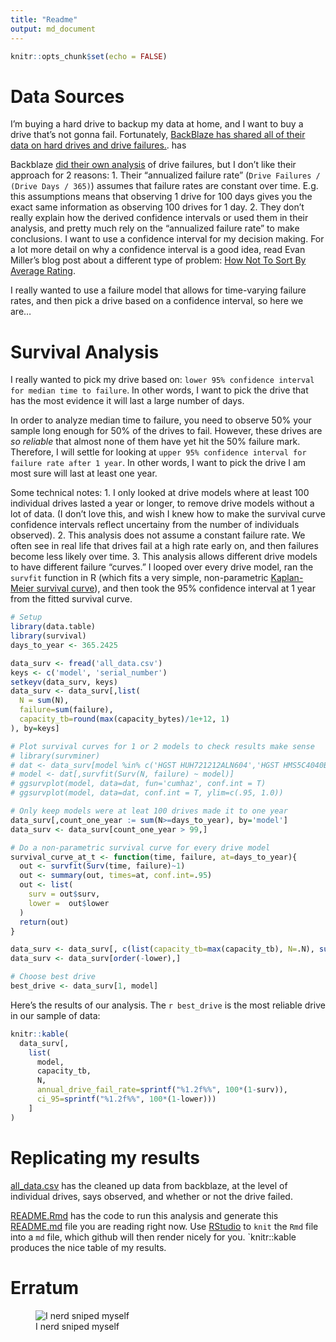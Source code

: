 ```yaml
---
title: "Readme"
output: md_document
---
```


```r
knitr::opts_chunk$set(echo = FALSE)
```

# Data Sources
I'm buying a hard drive to backup my data at home, and I want to buy a drive that's not gonna fail.  Fortunately, [BackBlaze has shared all of their data on hard drives and drive failures.](https://www.backblaze.com/b2/hard-drive-test-data.html#downloading-the-raw-hard-drive-test-data). has 

Backblaze [did their own analysis](https://www.backblaze.com/blog/backblaze-hard-drive-stats-q1-2020/) of drive failures, but I don't like their approach for 2 reasons:
1. Their "annualized failure rate" (`Drive Failures / (Drive Days / 365)`) assumes that failure rates are constant over time.  E.g. this assumptions means that observing 1 drive for 100 days gives you the exact same information as observing 100 drives for 1 day.
2. They don't really explain how the derived confidence intervals or used them in their analysis, and pretty much rely on the "annualized failure rate" to make conclusions.  I want to use a confidence interval for my decision making. For a lot more detail on why a confidence interval is a good idea, read Evan Miller's blog post about a different type of problem: [How Not To Sort By Average Rating](https://www.evanmiller.org/how-not-to-sort-by-average-rating.html).


I really wanted to use a failure model that allows for time-varying failure rates, and then pick a drive based on a confidence interval, so here we are...

# Survival Analysis

I really wanted to pick my drive based on: `lower 95% confidence interval for median time to failure`.  In other words, I want to pick the drive that has the most evidence it will last a large number of days.

In order to analyze median time to failure, you need to observe 50%  your sample long enough for 50% of the drives to fail.  However, these drives are *so reliable* that almost none of them have yet hit the 50% failure mark.  Therefore, I will settle for looking at `upper 95% confidence interval for failure rate after 1 year`.  In other words, I want to pick the drive I am most sure will last at least one year.

Some technical notes:
1. I only looked at drive models where at least 100 individual drives lasted a year or longer, to remove drive models without a lot of data.  (I don't love this, and wish I knew how to make the survival curve confidence intervals reflect uncertainy from the number of individuals observed).
2. This analysis does not assume a constant failure rate.  We often see in real life that drives fail at a high rate early on, and then failures become less likely over time.
3. This analysis allows different drive models to have different failure "curves."  I looped over every drive model, ran the `survfit` function in R (which fits a very simple, non-parametric [Kaplan-Meier survival curve](https://en.wikipedia.org/wiki/Kaplan%E2%80%93Meier_estimator)), and then took the 95% confidence interval at 1 year from the fitted survival curve.

```r
# Setup
library(data.table)
library(survival)
days_to_year <- 365.2425

data_surv <- fread('all_data.csv')
keys <- c('model', 'serial_number')
setkeyv(data_surv, keys)
data_surv <- data_surv[,list(
  N = sum(N),
  failure=sum(failure),
  capacity_tb=round(max(capacity_bytes)/1e+12, 1)
), by=keys]

# Plot survival curves for 1 or 2 models to check results make sense
# library(survminer)
# dat <- data_surv[model %in% c('HGST HUH721212ALN604','HGST HMS5C4040BLE640', 'WDC WD40EFRX'),]
# model <- dat[,survfit(Surv(N, failure) ~ model)]
# ggsurvplot(model, data=dat, fun='cumhaz', conf.int = T)
# ggsurvplot(model, data=dat, conf.int = T, ylim=c(.95, 1.0))

# Only keep models were at leat 100 drives made it to one year
data_surv[,count_one_year := sum(N>=days_to_year), by='model']
data_surv <- data_surv[count_one_year > 99,]

# Do a non-parametric survival curve for every drive model
survival_curve_at_t <- function(time, failure, at=days_to_year){
  out <- survfit(Surv(time, failure)~1)
  out <- summary(out, times=at, conf.int=.95)
  out <- list(
    surv = out$surv,
    lower =  out$lower
  )
  return(out)
}

data_surv <- data_surv[, c(list(capacity_tb=max(capacity_tb), N=.N), survival_curve_at_t(N, failure)), by='model']
data_surv <- data_surv[order(-lower),]

# Choose best drive
best_drive <- data_surv[1, model]
```

Here's the results of our analysis.  The `r best_drive` is the most reliable drive in our sample of data:
```r
knitr::kable(
  data_surv[,
    list(
      model, 
      capacity_tb, 
      N,
      annual_drive_fail_rate=sprintf("%1.2f%%", 100*(1-surv)),
      ci_95=sprintf("%1.2f%%", 100*(1-lower)))
    ]
)
```

# Replicating my results
[all_data.csv](all_data.csv) has the cleaned up data from backblaze, at the level of individual drives, says observed, and whether or not the drive failed.   

[README.Rmd](README.Rmd) has the code to run this analysis and generate this [README.md](README.md) file you are reading right now. Use [RStudio](https://rstudio.com/products/rstudio/download/) to `knit` the `Rmd` file into a `md` file, which github will then render nicely for you. `knitr::kable produces the nice table of my results.

# Erratum
![I nerd sniped myself](https://imgs.xkcd.com/comics/nerd_sniping.png)
